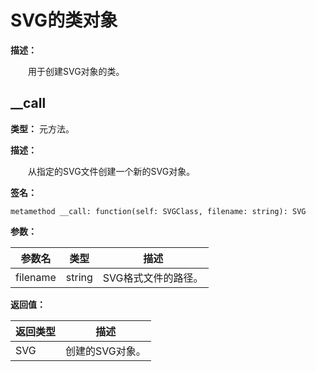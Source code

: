 # SVG的类对象

**描述：**

&emsp;&emsp;用于创建SVG对象的类。

## __call

**类型：** 元方法。

**描述：**

&emsp;&emsp;从指定的SVG文件创建一个新的SVG对象。

**签名：**
```tl
metamethod __call: function(self: SVGClass, filename: string): SVG
```

**参数：**

| 参数名 | 类型 | 描述 |
| --- | --- | --- |
| filename | string | SVG格式文件的路径。 |

**返回值：**

| 返回类型 | 描述 |
| --- | --- |
| SVG | 创建的SVG对象。 |